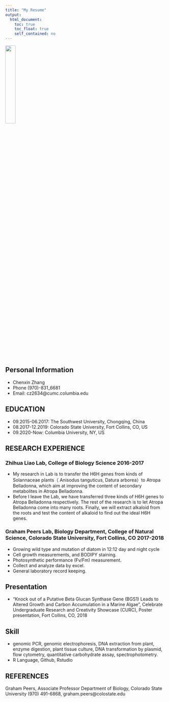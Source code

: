 ```yaml
---
title: "My Resume"
output: 
  html_document:
    toc: true
    toc_float: true
    self_contained: no
---
```


<img src="images/chenxin.jpg" style="width:25%">

## Personal Information

* Chenxin Zhang
* Phone (970)-831_6681
* Email: cz2634@cumc.columbia.edu

## EDUCATION
* 09.2015-06.2017: The Southwest University, Chongqing, China
* 08.2017-12.2019: Colorado State University, Fort Collins, CO, US
* 09.2020-Now: Columbia University, NY, US

## RESEARCH EXPERIENCE
### Zhihua Liao Lab, College of Biology Science                                        2016-2017

* My research in Lab is to transfer the H6H genes from kinds of Solannaceae plants（ Anisodus tanguticus, Datura arborea）to Atropa Belladonna, which aim at improving the content of secondary metabolites in Atropa Belladonna. 
* Before I leave the Lab, we have transferred three kinds of H6H genes to Atropa Belladonna respectively. The rest of the research is to let Atropa Belladonna come into many roots. Finally, we will extract alkaloid from the roots and test the content of alkaloid to find out the ideal H6H genes.


### Graham Peers Lab, Biology Department, College of Natural Science, Colorado State University, Fort Collins, CO                                               2017-2018
* Growing wild type and mutation of diatom in 12:12 day and night cycle
* Cell growth measurements, and BODIPY staining.
* Photosynthetic performance (Fv/Fm) measurement.
* Collect and analyze data by excel.
* General laboratory record keeping. 

## Presentation

* “Knock out of a Putative Beta Glucan Synthase Gene (BGS1) Leads to Altered Growth and Carbon Accumulation in a Marine Algae”, Celebrate Undergraduate Research and Creativity Showcase (CURC), Poster presentation, Fort Collins, CO, 2018

## Skill

* genomic PCR, genomic electrophoresis, DNA extraction from plant, enzyme digestion, plant tissue culture, DNA transformation by plasmid, flow cytometry, quantitative carbohydrate assay, spectrophotometry.
* R Language, Github, Rstudio

## REFERENCES

Graham Peers, Associate Professor 
Department of Biology, Colorado State University (970) 491-6868, graham.peers@colostate.edu

